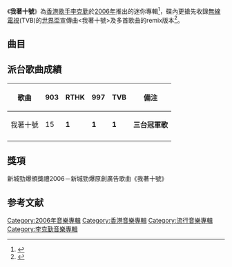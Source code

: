 {{Album infobox 
|Name        = 我著十號
|Type        = 迷你專輯
|Artist      = [[李克勤|李克勤]]
|Cover       = 
|Background  = 
|Released    = 2006年6月24日
|Recorded    = 
|Genre       = 粵語流行、中文流行
|Length      = 
|Label       = [[環球唱片|環球唱片]]
|Number      =
|Producer    = 
|Reviews     = 
|Last album  = [[李克勤演奏廳|李克勤演奏廳]]<br />（2005年）
|This album  = [[我著十號|我著十號]]<br />（2006年）
|Next album  = [[李克勤演奏廳II|李克勤演奏廳II]]<br />（2006年）
}}
《'''我著十號'''》為[[香港|香港]][[歌手|歌手]][[李克勤|李克勤]]於[[2006年|2006年]]推出的迷你專輯<ref>{{Cite web|title=06香港娱乐圈十大赚钱王(图) (8)_理财资讯_财经纵横_新浪网|url=http://finance.sina.com.cn/money/lczx/20070213/13093337824.shtml|access-date=2021-05-23|work=finance.sina.com.cn|archive-date=2022-06-22|archive-url=https://web.archive.org/web/20220622174039/http://finance.sina.com.cn/money/lczx/20070213/13093337824.shtml}}</ref>，碟內更搶先收錄[[無線電視|無線電視]](TVB)的[[世界盃|世界盃]]宣傳曲<我著十號>及多首歌曲的remix版本<ref>{{Cite web|title=专辑：李克勤--《我着十号 (AVCD) 》_影音娱乐_新浪网|url=http://ent.sina.com.cn/y/d/2006-06-29/17001140621.html|access-date=2021-05-23|work=ent.sina.com.cn|archive-date=2021-01-15|archive-url=https://web.archive.org/web/20210115142851/http://ent.sina.com.cn/y/d/2006-06-29/17001140621.html|dead-url=no}}</ref>。

==曲目==
{{Tracklist
| collapsed = 
| headline = 
| font_size = 
| total_length = 28:56

| extra_column =

| title1 = 我著十號
| music1 = [[陳輝陽|陳輝陽]]
| lyrics1 = [[李克勤|李克勤]]
| arranger1 = 陳輝陽
| longnote1 = 
| length1 = 4:36

| title2 = Winning11Mix
| music2 = 
| lyrics2 = 
| arranger2 = 譚國政
| longnote2 = 串燒歌
| length2 = 11:03

| title3 = Victory(Pumping Mix)
| music3 = Tonci Huljik
| lyrics3 = [[陳少琪|陳少琪]]
| arranger3 = 譚國政
| longnote3 = 
| length3 = 5:04

| title4 = 球迷奇遇記(Hard House Mix)
| music4 = 李克勤
| lyrics4 = 李克勤
| arranger4 = 譚國政
| longnote4 = 
| length4 = 5:02

| title5 = 我著十號(The Nutcracker Suite Mix)
| music5 = 陳輝陽
| lyrics5 = 李克勤
| arranger5 = 譚國政
| longnote5 = 
| length5 = 3:11
}}

==派台歌曲成績==
{| class="wikitable"
|-
!歌曲|| 903 || RTHK || 997 || TVB || 備注
|-
| 我著十號 || 15 || '''1''' || '''1''' || '''1''' || '''三台冠軍歌'''
|-
|}

==獎項==
新城勁爆頒獎禮2006－新城勁爆原創廣告歌曲《我著十號》

==参考文献==
{{reflist}}

{{李克勤}}
[[Category:2006年音樂專輯|Category:2006年音樂專輯]]
[[Category:香港音樂專輯|Category:香港音樂專輯]]
[[Category:流行音樂專輯|Category:流行音樂專輯]]
[[Category:李克勤音樂專輯|Category:李克勤音樂專輯]]